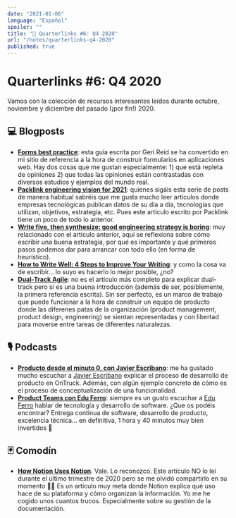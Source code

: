```yaml
---
date: "2021-01-06"
language: "Español"
spoiler: ""
title: "🔗 Quarterlinks #6: Q4 2020"
url: "/notes/quarterlinks-q4-2020"
published: true
---
```


# Quarterlinks #6: Q4 2020

Vamos con la colección de recursos interesantes leídos durante octubre, noviembre y diciembre del pasado (¡por
fin!) 2020.

## 💻 Blogposts

- **[Forms best practice][forms]**: esta guía escrita por Geri Reid se ha convertido en mi sitio de referencia a la hora
  de construir formularios en aplicaciones web. Hay dos cosas que me gustan especialmente: 1) que está repleta de
  opiniones 2) que todas las opiniones están contrastadas con diversos estudios y ejemplos del mundo real.
- **[Packlink engineering vision for 2021][packlink]**: quienes sigáis esta serie de posts de manera habitual sabréis
  que me gusta mucho leer artículos donde empresas tecnológicas publican datos de su día a día, tecnologías que
  utilizan, objetivos, estrategia, etc. Pues este artículo escrito por Packlink tiene un poco de todo lo anterior.
- **[Write five, then synthesize: good engineering strategy is boring][strategy]**: muy relacionado con el artículo
  anterior, aquí se reflexiona sobre cómo escribir una buena estrategia, por qué es importante y qué primeros pasos
  podemos dar para arrancar con todo ello (en forma de heurístico).
- **[How to Write Well: 4 Steps to Improve Your Writing][writing]**: y como la cosa va de escribir... lo suyo es hacerlo
  lo mejor posible, ¿no?
- **[Dual-Track Agile][dual-track]**: no es el artículo más completo para explicar dual-track pero sí es una buena
  introducción (además de ser, posiblemente, la primera referencia escrita). Sin ser perfecto, es un marco de trabajo
  que puede funcionar a la hora de construir un equipo de producto donde las diferenes patas de la organización (product
  management, product design, engineering) se sientan representadas y con libertad para moverse entre tareas de
  diferentes naturalezas.

## 🎙 Podcasts

- **[Producto desde el minuto 0, con Javier Escribano][ontruck]**: me ha gustado mucho escuchar a [Javier
  Escribano][escribano] explicar el proceso de desarrollo de producto en OnTruck. Además, con algún ejemplo concreto de
  cómo es el proceso de conceptualización de una funcionalidad.
- **[Product Teams con Edu Ferro][eferro]**: siempre es un gusto escuchar a [Edu Ferro](https://www.eferro.net/) hablar
  de tecnología y desarrollo de software. ¿Que os podéis encontrar? Entrega continua de software, desarrollo de
  producto, excelencia técnica... en definitiva, 1 hora y 40 minutos muy bien invertidos 🙂

## 🃏 Comodín

- **[How Notion Uses Notion][notion]**. Vale. Lo reconozco. Este artículo NO lo leí durante el último trimestre de 2020
  pero se me olvidó compartirlo en su momento 🤦‍♂️ Es un artículo muy meta donde Notion explica qué uso hace de su
  plataforma y cómo organizan la información. Yo me he cogido unos cuantos trucos. Especialmente sobre su gestión de la
  documentación.

[forms]: https://gerireid.com/forms.html
[packlink]: https://medium.com/packlinkeng/packlink-engineering-vision-for-2021-c8f10eb369cf
[strategy]: https://lethain.com/good-engineering-strategy-is-boring/
[writing]: https://adamfaliq.com/2020/10/28/write-well/
[ontruck]: https://open.spotify.com/episode/2Py63SXJ7yhe18Wxuf9TKK?si=U_onblSoQUSLu9L0s0BvLA
[eferro]: https://thebigbranchtheorypodcast.github.io/post/product-teams-edu-ferro/
[dual-track]: https://svpg.com/dual-track-agile/
[notion]: https://www.notion.so/How-Notion-Uses-Notion-616f41d2f5124f3185cf1c36d267c07e
[escribano]: https://www.javierescribano.me/
